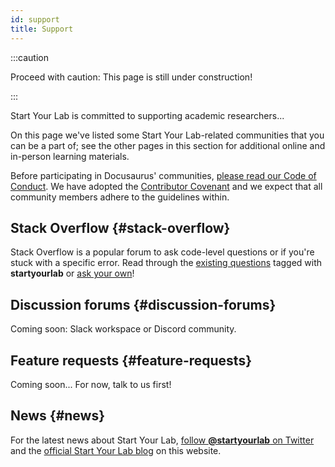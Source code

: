 ```yaml
---
id: support
title: Support
---
```


:::caution

Proceed with caution: This page is still under construction!

:::

Start Your Lab is committed to supporting academic researchers...

On this page we've listed some Start Your Lab-related communities that you can be a part of; see the other pages in this section for additional online and in-person learning materials.

Before participating in Docusaurus' communities, [please read our Code of Conduct](https://github.com/startyourlab/.github/blob/main/CODE_OF_CONDUCT.md). We have adopted the [Contributor Covenant](https://www.contributor-covenant.org/) and we expect that all community members adhere to the guidelines within.

## Stack Overflow {#stack-overflow}

Stack Overflow is a popular forum to ask code-level questions or if you're stuck with a specific error. Read through the [existing questions](https://stackoverflow.com/questions/tagged/startyourlab) tagged with **startyourlab** or [ask your own](https://stackoverflow.com/questions/ask?tags=startyourlab)!

## Discussion forums {#discussion-forums}

Coming soon: Slack workspace or Discord community.

## Feature requests {#feature-requests}

Coming soon... For now, talk to us first!

## News {#news}

For the latest news about Start Your Lab, [follow **@startyourlab** on Twitter](https://twitter.com/startyourlab) and the [official Start Your Lab blog](/blog) on this website.
